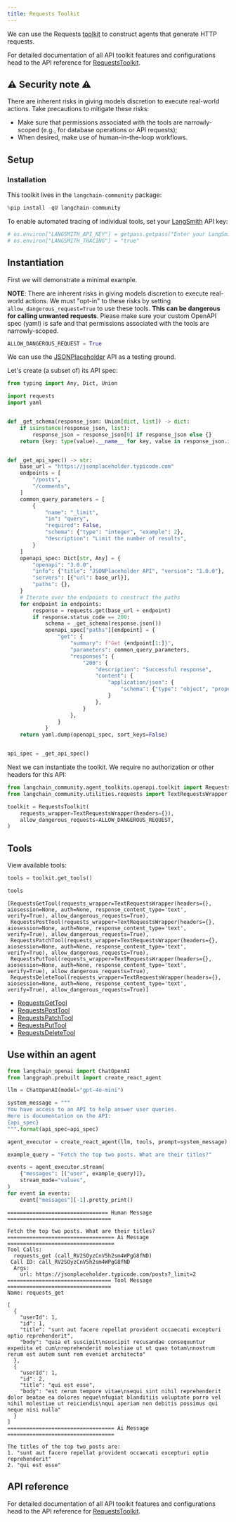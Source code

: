 ```yaml
---
title: Requests Toolkit
---
```


We can use the Requests [toolkit](/oss/javascript/concepts/tools/#toolkits) to construct agents that generate HTTP requests.

For detailed documentation of all API toolkit features and configurations head to the API reference for [RequestsToolkit](https://python.langchain.com/api_reference/community/agent_toolkits/langchain_community.agent_toolkits.openapi.toolkit.RequestsToolkit.html).

## ⚠️ Security note ⚠️
There are inherent risks in giving models discretion to execute real-world actions. Take precautions to mitigate these risks:

- Make sure that permissions associated with the tools are narrowly-scoped (e.g., for database operations or API requests);
- When desired, make use of human-in-the-loop workflows.

## Setup

### Installation

This toolkit lives in the `langchain-community` package:


```python
%pip install -qU langchain-community
```

To enable automated tracing of individual tools, set your [LangSmith](https://docs.smith.langchain.com/) API key:


```python
# os.environ["LANGSMITH_API_KEY"] = getpass.getpass("Enter your LangSmith API key: ")
# os.environ["LANGSMITH_TRACING"] = "true"
```

## Instantiation

First we will demonstrate a minimal example.

**NOTE**: There are inherent risks in giving models discretion to execute real-world actions. We must "opt-in" to these risks by setting `allow_dangerous_request=True` to use these tools.
**This can be dangerous for calling unwanted requests**. Please make sure your custom OpenAPI spec (yaml) is safe and that permissions associated with the tools are narrowly-scoped.


```python
ALLOW_DANGEROUS_REQUEST = True
```

We can use the [JSONPlaceholder](https://jsonplaceholder.typicode.com) API as a testing ground.

Let's create (a subset of) its API spec:


```python
from typing import Any, Dict, Union

import requests
import yaml


def _get_schema(response_json: Union[dict, list]) -> dict:
    if isinstance(response_json, list):
        response_json = response_json[0] if response_json else {}
    return {key: type(value).__name__ for key, value in response_json.items()}


def _get_api_spec() -> str:
    base_url = "https://jsonplaceholder.typicode.com"
    endpoints = [
        "/posts",
        "/comments",
    ]
    common_query_parameters = [
        {
            "name": "_limit",
            "in": "query",
            "required": False,
            "schema": {"type": "integer", "example": 2},
            "description": "Limit the number of results",
        }
    ]
    openapi_spec: Dict[str, Any] = {
        "openapi": "3.0.0",
        "info": {"title": "JSONPlaceholder API", "version": "1.0.0"},
        "servers": [{"url": base_url}],
        "paths": {},
    }
    # Iterate over the endpoints to construct the paths
    for endpoint in endpoints:
        response = requests.get(base_url + endpoint)
        if response.status_code == 200:
            schema = _get_schema(response.json())
            openapi_spec["paths"][endpoint] = {
                "get": {
                    "summary": f"Get {endpoint[1:]}",
                    "parameters": common_query_parameters,
                    "responses": {
                        "200": {
                            "description": "Successful response",
                            "content": {
                                "application/json": {
                                    "schema": {"type": "object", "properties": schema}
                                }
                            },
                        }
                    },
                }
            }
    return yaml.dump(openapi_spec, sort_keys=False)


api_spec = _get_api_spec()
```

Next we can instantiate the toolkit. We require no authorization or other headers for this API:


```python
from langchain_community.agent_toolkits.openapi.toolkit import RequestsToolkit
from langchain_community.utilities.requests import TextRequestsWrapper

toolkit = RequestsToolkit(
    requests_wrapper=TextRequestsWrapper(headers={}),
    allow_dangerous_requests=ALLOW_DANGEROUS_REQUEST,
)
```

## Tools

View available tools:


```python
tools = toolkit.get_tools()

tools
```



```output
[RequestsGetTool(requests_wrapper=TextRequestsWrapper(headers={}, aiosession=None, auth=None, response_content_type='text', verify=True), allow_dangerous_requests=True),
 RequestsPostTool(requests_wrapper=TextRequestsWrapper(headers={}, aiosession=None, auth=None, response_content_type='text', verify=True), allow_dangerous_requests=True),
 RequestsPatchTool(requests_wrapper=TextRequestsWrapper(headers={}, aiosession=None, auth=None, response_content_type='text', verify=True), allow_dangerous_requests=True),
 RequestsPutTool(requests_wrapper=TextRequestsWrapper(headers={}, aiosession=None, auth=None, response_content_type='text', verify=True), allow_dangerous_requests=True),
 RequestsDeleteTool(requests_wrapper=TextRequestsWrapper(headers={}, aiosession=None, auth=None, response_content_type='text', verify=True), allow_dangerous_requests=True)]
```


- [RequestsGetTool](https://python.langchain.com/api_reference/community/tools/langchain_community.tools.requests.tool.RequestsGetTool.html)
- [RequestsPostTool](https://python.langchain.com/api_reference/community/tools/langchain_community.tools.requests.tool.RequestsPostTool.html)
- [RequestsPatchTool](https://python.langchain.com/api_reference/community/tools/langchain_community.tools.requests.tool.RequestsPatchTool.html)
- [RequestsPutTool](https://python.langchain.com/api_reference/community/tools/langchain_community.tools.requests.tool.RequestsPutTool.html)
- [RequestsDeleteTool](https://python.langchain.com/api_reference/community/tools/langchain_community.tools.requests.tool.RequestsDeleteTool.html)

## Use within an agent


```python
from langchain_openai import ChatOpenAI
from langgraph.prebuilt import create_react_agent

llm = ChatOpenAI(model="gpt-4o-mini")

system_message = """
You have access to an API to help answer user queries.
Here is documentation on the API:
{api_spec}
""".format(api_spec=api_spec)

agent_executor = create_react_agent(llm, tools, prompt=system_message)
```


```python
example_query = "Fetch the top two posts. What are their titles?"

events = agent_executor.stream(
    {"messages": [("user", example_query)]},
    stream_mode="values",
)
for event in events:
    event["messages"][-1].pretty_print()
```
```output
================================ Human Message =================================

Fetch the top two posts. What are their titles?
================================== Ai Message ==================================
Tool Calls:
  requests_get (call_RV2SOyzCnV5h2sm4WPgG8fND)
 Call ID: call_RV2SOyzCnV5h2sm4WPgG8fND
  Args:
    url: https://jsonplaceholder.typicode.com/posts?_limit=2
================================= Tool Message =================================
Name: requests_get

[
  {
    "userId": 1,
    "id": 1,
    "title": "sunt aut facere repellat provident occaecati excepturi optio reprehenderit",
    "body": "quia et suscipit\nsuscipit recusandae consequuntur expedita et cum\nreprehenderit molestiae ut ut quas totam\nnostrum rerum est autem sunt rem eveniet architecto"
  },
  {
    "userId": 1,
    "id": 2,
    "title": "qui est esse",
    "body": "est rerum tempore vitae\nsequi sint nihil reprehenderit dolor beatae ea dolores neque\nfugiat blanditiis voluptate porro vel nihil molestiae ut reiciendis\nqui aperiam non debitis possimus qui neque nisi nulla"
  }
]
================================== Ai Message ==================================

The titles of the top two posts are:
1. "sunt aut facere repellat provident occaecati excepturi optio reprehenderit"
2. "qui est esse"
```
## API reference

For detailed documentation of all API toolkit features and configurations head to the API reference for [RequestsToolkit](https://python.langchain.com/api_reference/community/agent_toolkits/langchain_community.agent_toolkits.openapi.toolkit.RequestsToolkit.html).
